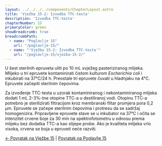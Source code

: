 ```yaml
---
layout: ../../../../components/ChapterLayout.astro
title: 'Vježba 15-2: Izvedba TTC-testa'
description: 'Izvedba TTC-testa'
chapterNumber: 15
primaryColor: green
showBreadcrumb: true
breadcrumbPath:
  - name: "Poglavlje 15"
    url: "/poglavlje-15/"
  - name: "'Vježba 15-2: Izvedba TTC-testa'"
    url: "/poglavlje-15/vjezba-15-2/"
---
```



U šest sterilnih epruveta uliti po 10 mL svježeg pasteriziranog mlijeka. Mlijeko u tri epruvete kontaminirati čistom kulturom *Escherichia coli* i inkubirati na 37°C/24 h. Preostale tri epruvete čuvati u hladnjaku na 4°C. Epruvete začepiti sterilnim čepovima.

Za izvođenje TTC-testa u uzorak kontaminiranog i nekontaminiranog mlijeka dodati 1 mL 2-3%-tne otopine TTC-a u destiliranoj vodi. Otopinu TTC-a potrebno je sterilizirati filtracijom kroz membranski filtar promjera pora 0,2 μm. Epruvete se začepe sterilnim čepovima i protresu da se sadržaj homogenizira. Pripravljene epruvete stave se u inkubator na 37°C i očita se intenzitet crvene boje za 30 min na spektrofotometru u odnosu prema mlijeku bez dodatka TTC-a kao slijepe probe. Ako je kvaliteta mlijeka vrlo visoka, crvena se boja u epruveti neće razviti.

[← Povratak na Vježbe 15](../vjezba-15) | [Povratak na Poglavlje 15](/poglavlje-15/)
